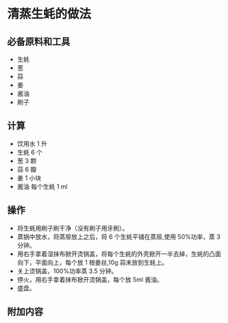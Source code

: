 # 清蒸生蚝的做法

## 必备原料和工具

* 生蚝
* 葱
* 蒜
* 姜
* 酱油
* 刷子

## 计算

* 饮用水 1 升
* 生蚝 6 个
* 葱 3 颗
* 蒜 6 瓣
* 姜 1 小块
* 酱油 每个生蚝 1 ml

## 操作

* 将生蚝用刷子刷干净（没有刷子用牙刷）。
* 蒸锅中放水，将蒸屉放上之后，将 6 个生蚝平铺在蒸屉,使用 50%功率，蒸 3 分钟。
* 用右手拿着湿抹布掀开烫锅盖，将每个生蚝的外壳掀开一半去掉，生蚝的凸面向下，平面向上，每个放 1 根姜丝,10g 蒜末放到生蚝上。
* 关上烫锅盖，100%功率蒸 3.5 分钟。
* 停火，用右手拿着抹布掀开烫锅盖，每个放 5ml 酱油。
* 盛盘。

## 附加内容


